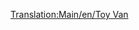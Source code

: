 [[Translation:Main/en/Toy Van]]{{en/-}}{{Template:Trains_Carriages_new
|Picture=[[File:en/Toyvan.png]]
|NormalCost=£1,072 ($2,144)
|NormalWeight=21 / 23 t
|NormalCapacity=20 toys
|MonoCost="
|MonoWeight=21 / 24 t
|MonoCapacity=25 toys
|MagCost="
|MagWeight="
|MagCapacity=27 toys
|Description=No description has been added yet. Feel free to add one.
}}
